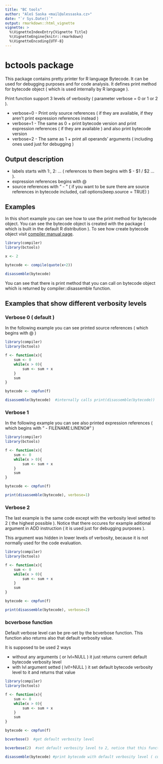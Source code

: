 ```yaml
---
title: "BC tools"
author: "Aleš Saska <mail@alessaska.cz>"
date: "`r Sys.Date()`"
output: rmarkdown::html_vignette
vignette: >
  %\VignetteIndexEntry{Vignette Title}
  %\VignetteEngine{knitr::rmarkdown}
  %\VignetteEncoding{UTF-8}
---
```


# bctools package

This package contains pretty printer for R language Bytecode. It can be used for debugging purposes and for code analysis. 
It defines print method for bytecode object ( which is used internally by R language ).

Print function support 3 levels of verbosity ( parameter verbose = 0 or 1 or 2 ).

* verbose=0 - Print only source references ( if they are available, if they aren't print expression references instead )
* verbose=1 - The same as 0 + print bytecode version and print expression references ( if they are available ) and also print bytecode version
* verbose=2 - The same as 1 + print all operands' arguments ( including ones used just for debugging )

## Output description

* labels starts with 1:, 2: ... ( references to them begins with $ - $1 / $2 ... ).
* expression references begins with @
* source references with " - " ( if you want to be sure there are source references in bytecode included, call options(keep.source = TRUE) )

## Examples

In this short example you can see how to use the print method for bytecode object. You can see the bytecode object is 
created with the \emph{compiler} package ( which is built in the default R distribution ).
To see how create bytecode object visit [compiler manual page](https://stat.ethz.ch/R-manual/R-devel/library/compiler/html/compile.html).

```r

library(compiler)
library(bctools)

x <- 2

bytecode <- compile(quote(x+2))

disassemble(bytecode)

```

You can see that there is print method that you can call on bytecode object which is returned by compiler::disassemble function.


## Examples that show different verbosity levels

### Verbose 0 ( default )

In the following example you can see printed source references ( which begins with @ )

```r

library(compiler)
library(bctools)

f <- function(x){
    sum <- 0
    while(x > 0){
        sum <- sum + x
    }
    sum
}

bytecode <- cmpfun(f)

disassemble(bytecode)  #internally calls print(disassemble(bytecode))

```

### Verbose 1

In the following example you can see also printed expression references ( which begins with " - FILENAME:LINENO#" )

```r

library(compiler)
library(bctools)

f <- function(x){
    sum <- 0
    while(x > 0){
        sum <- sum + x
    }
    sum
}

bytecode <- cmpfun(f)

print(disassemble(bytecode), verbose=1)

```


### Verbose 2

The last example is the same code except with the verbosity level setted to 2 ( the highest possible ).
Notice that there occures for example aditional argument in ADD instruction ( it is used just for debugging purposes ).


This argument was hidden in lower levels of verbosity, because it is not normally used for the code evaluation.

```r

library(compiler)
library(bctools)

f <- function(x){
    sum <- 0
    while(x > 0){
        sum <- sum + x
    }
    sum
}

bytecode <- cmpfun(f)

print(disassemble(bytecode), verbose=2)


```


### bcverbose function

Default verbose level can be pre-set by the bcverbose function. This function also returns also that default verbosity value.

It is supposed to be used 2 ways

* without any arguments ( or lvl=NULL ) it just returns current default bytecode verbosity level
* with lvl argument setted ( lvl!=NULL ) it set default bytecode verbosity level to it and returns that value

```r

library(compiler)
library(bctools)

f <- function(x){
    sum <- 0
    while(x > 0){
        sum <- sum + x
    }
    sum
}

bytecode <- cmpfun(f)

bcverbose()  #get default verbosity level

bcverbose(2)  #set default verbosity level to 2, notice that this function also returns this value

disassemble(bytecode) #print bytecode with default verbosity level ( currently setted to 2 )

```
